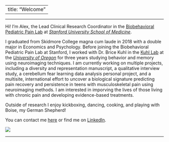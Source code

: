 
---
title: "Welcome"
---
***

Hi! I'm Alex, the Lead Clinical Research Coordinator in the [Biobehavioral Pediatric Pain Lab](https://bpp.stanford.edu) at [_Stanford University School of Medicine_](https://med.stanford.edu).


I graduated from Skidmore College magna cum laude in 2018 with a double major in Economics and Psychology. Before joining the Biobehavioral Pediatric Pain Lab at Stanford, I worked with Dr. Brice Kuhl in the [Kuhl Lab](https://kuhllab.com) at the [_University of Oregon_](https://www.uoregon.edu) for three years studying behavior and memory using neuroimaging techniques. I am currently working on multiple projects, including a diversity and representation manuscript, a qualitative interview study, a cerebellum fear learning data analysis personal project, and a multisite, international effort to uncover a biological signature predicting pain recovery and persistence in teens with musculoskeletal pain using neuroimaging methods. I am interested in imporving the lives of those living with chronic pain and developing evidence-based treatments.

Outside of research I enjoy kickboxing, dancing, cooking, and playing with Boise, my German Shepherd! 

You can contact me [here](mailto:atrembla@stanford.edu) or find me on [LinkedIn](https://www.linkedin.com/in/alexandra-tremblay-mcgaw-a28774ba).

![](imgs/ATM.jpg)

***